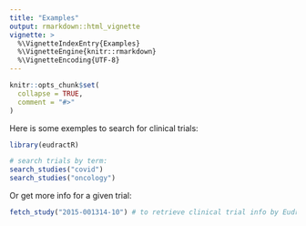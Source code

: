 ```yaml
---
title: "Examples"
output: rmarkdown::html_vignette
vignette: >
  %\VignetteIndexEntry{Examples}
  %\VignetteEngine{knitr::rmarkdown}
  %\VignetteEncoding{UTF-8}
---
```


```r
knitr::opts_chunk$set(
  collapse = TRUE,
  comment = "#>"
)
```

Here is some exemples to search for clinical trials:

```r
library(eudractR)

# search trials by term:
search_studies("covid")
search_studies("oncology")
``` 

Or get more info for a given trial:

```r
fetch_study("2015-001314-10") # to retrieve clinical trial info by Eudract ID
```
